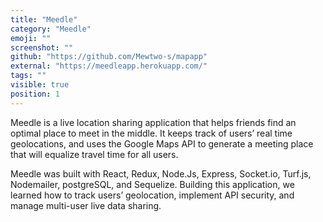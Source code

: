 ```yaml
---
title: "Meedle"
category: "Meedle"
emoji: ""
screenshot: ""
github: "https://github.com/Mewtwo-s/mapapp"
external: "https://meedleapp.herokuapp.com/"
tags: ""
visible: true
position: 1
---
```


Meedle is a live location sharing application that helps friends find an optimal place to meet in the middle. It keeps track of users’ real time geolocations, and uses the Google Maps API to generate a meeting place that will equalize travel time for all users. 

Meedle was built with React, Redux, Node.Js, Express, Socket.io, Turf.js, Nodemailer, postgreSQL, and Sequelize. Building this application, we learned how to track users’ geolocation, implement API security, and manage multi-user live data sharing.

